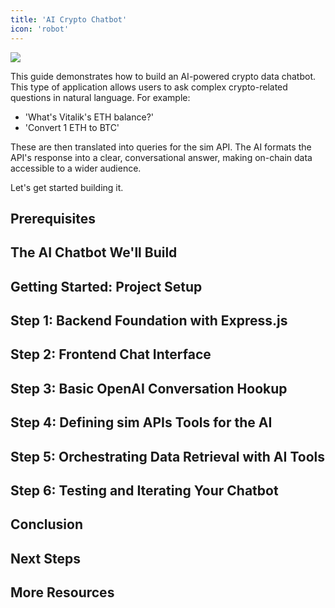```yaml
---
title: 'AI Crypto Chatbot'
icon: 'robot'
---
```


<Frame caption="The final UI we'll build together in this guide">
  <img
    src="/images/ai-crypto-chatbot/ai-powered-crypto-chatbot.png"
    className="mx-auto"
    style={{ width:"100%" }}
  />
</Frame>

This guide demonstrates how to build an AI-powered crypto data chatbot.
This type of application allows users to ask complex crypto-related questions in natural language.
For example:

- 'What's Vitalik's ETH balance?'
- 'Convert 1 ETH to BTC'

These are then translated into queries for the sim API.
The AI formats the API's response into a clear, conversational answer, making on-chain data accessible to a wider audience.

Let's get started building it.

## Prerequisites

## The AI Chatbot We'll Build

## Getting Started: Project Setup

## Step 1: Backend Foundation with Express.js

## Step 2: Frontend Chat Interface

## Step 3: Basic OpenAI Conversation Hookup

## Step 4: Defining sim APIs Tools for the AI

## Step 5: Orchestrating Data Retrieval with AI Tools

## Step 6: Testing and Iterating Your Chatbot

## Conclusion

## Next Steps

## More Resources
